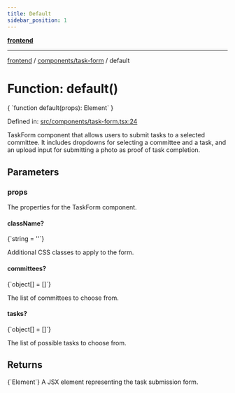 ```yaml
---
title: Default
sidebar_position: 1
---
```



[**frontend**](../../..)

***

[frontend](../../..) / [components/task-form](..) / default

# Function: default()

<CodeBlock language="ts">
{ `function default(props): Element` }
</CodeBlock>

Defined in: [src/components/task-form.tsx:24](https://github.com/svsticky/CommitteeClash/blob/f974faa16c13593c1cc0eea50bf89b045abdabb5/frontend/src/components/task-form.tsx#L24)

TaskForm component that allows users to submit tasks to a selected committee.
It includes dropdowns for selecting a committee and a task, and an upload input for submitting
a photo as proof of task completion.

## Parameters

### props

The properties for the TaskForm component.

#### className?
<CodeBlock language="ts">
{`string = ''`}
</CodeBlock>

Additional CSS classes to apply to the form.

#### committees?
<CodeBlock language="ts">
{`object[] = []`}
</CodeBlock>

The list of committees to choose from.

#### tasks?
<CodeBlock language="ts">
{`object[] = []`}
</CodeBlock>

The list of possible tasks to choose from.

## Returns
<CodeBlock language="ts">
{`Element`}
</CodeBlock>
A JSX element representing the task submission form.
